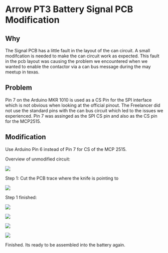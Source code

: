 # Arrow PT3 Battery Signal PCB Modification

## Why

The Signal PCB has a little fault in the layout of the can circuit. A small modifcation is needed to make the can circuit work as expected. This fault in the pcb layout was causing the problem we encountered when we wanted to enable the contactor via a can bus message during the may meetup in texas.

## Problem

Pin 7 on the Arduino MKR 1010 is used as a CS Pin for the SPI interface which is not obvious when looking at the official pinout. The Freelancer did not use the standard pins with the can bus circuit which led to the issues we experienced. Pin 7 was assinged as the SPI CS pin and also as the CS pin for the MCP2515.

## Modification

Use Arduino Pin 6 instead of Pin 7 for CS of the MCP 2515.

Overview of unmodified circuit:

![](https://holocron.so/uploads/cc43d8fc-img-20240709-121717403.jpg.jpeg)

Step 1: Cut the PCB trace where the knife is pointing to

![](https://holocron.so/uploads/a23eb4e0-img-20240709-121740744.jpg.jpeg)

Step 1 finished:

![](https://holocron.so/uploads/22c8657b-img-20240709-121917653-2.jpg.jpeg)


![](https://holocron.so/uploads/36eb5cdf-img-20240709-122034632-2.jpg.jpeg)


![](https://holocron.so/uploads/66e7651b-img-20240709-122051713-2.jpg.jpeg)


![](https://holocron.so/uploads/27a50248-img-20240709-122114234-2.jpg.jpeg)

Finished. Its ready to be assembled into the battery again.